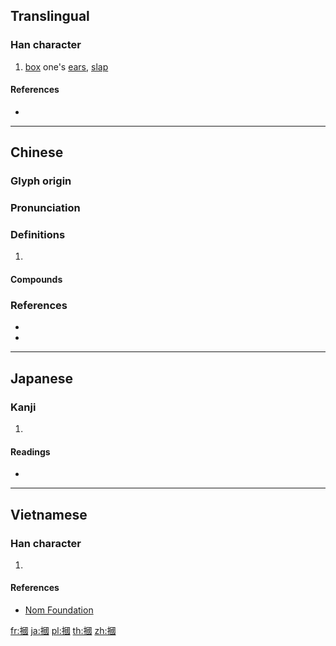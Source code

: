 {{character info/new}}
{{also|掴}}
==Translingual==

===Han character===
{{Han char|rn=64|rad=手|as=11|sn=14|four=56000|canj=QWIM|ids=⿰扌國}}

# [[box]] one's [[ear]]s, [[slap]]

====References====
* {{Han ref|kx=0449.220|dkj=12572|dj=0800.070|hdz=31946.040|uh=6451|ud=25681|bh=BA51|bd=47697}}

----

==Chinese==
{{zh-forms|s=掴}}

===Glyph origin===
{{Han etym}}

===Pronunciation===
{{zh-pron
|m=guō
|c=gwaak3,gwok3
|mc=y
|oc=y
|cat=
}}

===Definitions===
{{zh-hanzi}}

# {{rfdef|zh}}

====Compounds====
{{zh-der|打摑|掌摑|摑手|摑打撾揉|摑混|摑耳光|耳摑子}}

===References===
* {{R:twedu|A01656}}
* {{R:yue:Hanzi}}

----

==Japanese==

===Kanji===
{{ja-kanji|grade=|rs=手11|style=ky|shin=掴}}

# {{defn|lang=ja|sort=手11}}

====Readings====
* {{ja-readings|on=[[かく]] (kaku)|kun=[[つかむ]] (tsukamu), [[つかみ]] (tsukami)}}

----

==Vietnamese==

===Han character===
{{vi-hantu|rs=手11|[[quắc]], [[quặc]]}}

# {{defn|lang=vi|sort=手11}}

====References====
* [http://nomfoundation.org/common/nom_details.php?codepoint=6451 Nom Foundation]

[[fr:摑]]
[[ja:摑]]
[[pl:摑]]
[[th:摑]]
[[zh:摑]]